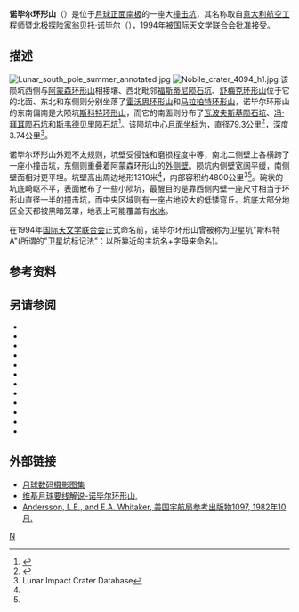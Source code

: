 {{lunar crater data
| image = Nobile_crater.jpg|240px|
| caption = [[红外线|红外线]][[辐射计|辐射计]]测量数据所构建的诺毕尔环形山，''[[美国宇航局|美国宇航局]]照片''。
| latitude = 85.28
| N_or_S = S
| longitude = 53.27
| E_or_W = E
| diameter = 79.3公里
| depth = 3.74公里
| colong = 323
| eponym = 翁贝托·诺毕尔
}}

'''诺毕尔环形山'''（{{lang-en|Nobile Crater}}）是位于[[月球正面|月球正面]][[月球南极|南极]]的一座大[[撞击坑|撞击坑]]，其名称取自[[意大利|意大利]][[航空|航空]][[工程师|工程师]]暨[[北极|北极]][[探险家|探险家]][[翁贝托·诺比莱|翁贝托·诺毕尔]]（{{lang|it|Umberto Nobile}}），1994年被[[国际天文学联合会|国际天文学联合会]]批准接受。

==描述==
[[File:Lunar_south_pole_summer_annotated.jpg|thumb]] 
[[Image:Nobile_crater_4094_h1.jpg|thumb]]
该陨坑西侧与[[阿蒙森环形山|阿蒙森环形山]]相接壤、西北毗邻[[福斯蒂尼陨石坑|福斯蒂尼陨石坑]]、[[舒梅克环形山|舒梅克环形山]]位于它的北面、东北和东侧则分别坐落了[[霍沃思环形山|霍沃思环形山]]和[[马拉柏特环形山|马拉柏特环形山]]，诺毕尔环形山的东南偏南是大陨坑[[斯科特环形山|斯科特环形山]]，而它的南面则分布了[[瓦波夫斯基陨石坑|瓦波夫斯基陨石坑]]、[[冯·拜耳陨石坑|冯·拜耳陨石坑]]和[[斯韦德贝里陨石坑|斯韦德贝里陨石坑]]<ref>{{Cite web |url=http://planetarynames.wr.usgs.gov/images/Lunar/lac_144_lo.pdf |title=Crater Nobile on LAC-144 map. |accessdate=2016-11-04 |archive-date=2013-02-20 |archive-url=https://web.archive.org/web/20130220225739/http://planetarynames.wr.usgs.gov/images/Lunar/lac_144_lo.pdf |dead-url=no }}</ref>。该陨坑中心[[月面坐标|月面坐标]]为{{Coord|85.28|S|53.27|E|globe:Moon|nogoogle=1|noosm=1}}，直径79.3公里<ref name="IAU">{{Cite web |url=http://planetarynames.wr.usgs.gov/Feature/4321 |title=Directory of the International Astronomical Union |accessdate=2016-11-04 |archive-date=2018-05-31 |archive-url=https://web.archive.org/web/20180531052624/https://planetarynames.wr.usgs.gov/Feature/4321 |dead-url=no }}</ref>，深度3.74公里<ref name=LICD>Lunar Impact Crater Database</ref>。

诺毕尔环形山外观不太规则，坑壁受侵蚀和磨损程度中等，南北二侧壁上各横跨了一座小撞击坑，东侧则重叠着阿蒙森环形山的[[wikt:rampart|外侧壁]]。陨坑内侧壁宽阔平缓，南侧壁面相对更平坦。坑壁高出周边地形1310米<ref name="LICD"/>，内部容积约4800公里<sup>3</sup><ref name="LICD"/>。碗状的坑底崎岖不平，表面散布了一些小陨坑，最醒目的是靠西侧内壁一座尺寸相当于环形山直径一半的撞击坑，而中央区域则有一座占地较大的低矮穹丘。坑底大部分地区全天都被黑暗笼罩，地表上可能覆盖有[[冰|水冰]]。

在1994年[[国际天文学联合会|国际天文学联合会]]正式命名前，诺毕尔环形山曾被称为卫星坑"斯科特 A"(所谓的"卫星坑标记法"：以所靠近的主坑名+字母来命名)。

==参考资料==
{{reflist}}

==另请参阅==
* {{cite book
  | last1 = Andersson
  | first1 = L. E.
  | last2 = Whitaker
  | first2 = E. A.
  | authorlink2 = Ewen Whitaker
  | date = 1982
  | title = [[NASA|NASA]] Catalogue of Lunar Nomenclature
  | publisher = NASA RP-1097
  | ref = harv
  }}
* {{cite web
  | last = Blue
  | first = Jennifer
  | date = July 25, 2007
  | title = Gazetteer of Planetary Nomenclature
  | publisher = [[United_States_Geological_Survey|USGS]]
  | url = http://planetarynames.wr.usgs.gov/
  | accessdate = 2007-08-05
  | ref = harv
  | archive-date = 2015-05-26
  | archive-url = https://web.archive.org/web/20150526164842/http://planetarynames.wr.usgs.gov/
  | dead-url = no
  }}
* {{cite book
  | last1 = Bussey
  | first1 = B.
  | authorlink1 = Ben Bussey
  | last2 = Spudis
  | first2 = P.
  | authorlink2 = Paul Spudis
  | date = 2004
  | title = The Clementine Atlas of the Moon
  | publisher = Cambridge University Press
  | location = New York
  | isbn = 978-0-521-81528-4
  | ref = harv
  }}
* {{cite book
  | last1 = Cocks
  | first1 = Elijah E.
  | last2 = Cocks
  | first2 = Josiah C.
  | date = 1995
  | title = Who's Who on the Moon: A Biographical Dictionary of Lunar Nomenclature
  | url = https://archive.org/details/isbn_9780936389271
  | publisher = Tudor Publishers
  | isbn = 978-0-936389-27-1
  | ref = harv
  }}
* {{cite web
  | last = McDowell
  | first = Jonathan
  | date = July 15, 2007
  | url = http://host.planet4589.org/astro/lunar/
  | title = Lunar Nomenclature
  | publisher = Jonathan's Space Report
  | accessdate = 2007-10-24
  | ref = harv
  | archive-date = 2015-01-12
  | archive-url = https://web.archive.org/web/20150112233439/http://host.planet4589.org/astro/lunar/
  | dead-url = no
  }}
* {{cite journal| last1 = Menzel| first1 = D. H.| last2 = Minnaert| first2 = M.| last3 = Levin| first3 = B.| last4 = Dollfus| first4 = A.| last5 = Bell| first5 = B.| title = Report on Lunar Nomenclature by the Working Group of Commission 17 of the IAU| doi = 10.1007/BF00171763| journal = Space Science Reviews| volume = 12| issue = 2| pages = 136–186| date = 1971| bibcode = 1971SSRv...12..136M| ref = harv}}
* {{cite book
  | first = Patrick
  | last = Moore
  | authorlink = Patrick Moore
  | date = 2001
  | title = On the Moon
  | url = https://archive.org/details/patrickmooreonmo00patr
  | publisher = Sterling Publishing Co.
  | isbn = 978-0-304-35469-6
  | ref = harv
  }}
* {{cite book
  | first = Fred W.
  | last = Price
  | date = 1988
  | title = The Moon Observer's Handbook
  | publisher = Cambridge University Press
  | isbn = 978-0-521-33500-3
  | ref = harv
  }}
* {{cite book
  | last = Rükl
  | first = Antonín
  | authorlink = Antonín Rükl
  | date = 1990
  | title = Atlas of the Moon
  | publisher = Kalmbach Books
  | isbn = 978-0-913135-17-4
  | ref = harv
  }}
* {{cite book
  | last = Webb
  | first = Rev. T. W.
  | authorlink = Thomas William Webb
  | date = 1962
  | title = Celestial Objects for Common Telescopes
  | url = https://archive.org/details/celestialobjects00webb
  | edition = 6th revised
  | publisher = Dover
  | isbn = 978-0-486-20917-3
  | ref = harv
  }}
* {{cite book
  | first = Ewen A.
  | last = Whitaker
  | authorlink = Ewen Whitaker
  | date = 1999
  | title = Mapping and Naming the Moon
  | publisher = Cambridge University Press
  | isbn = 978-0-521-62248-6
  | ref = harv
  }}
* {{cite book
  | first = Peter T.
  | last = Wlasuk
  | date = 2000
  | title = Observing the Moon
  | publisher = Springer
  | isbn = 978-1-85233-193-1
  | ref = harv
 }}

==外部链接==
*[http://www.lpi.usra.edu/resources/lunar_orbiter/bin/srch_nam.shtml?Nobile%7C0 月球数码摄影图集]{{Wayback|url=http://www.lpi.usra.edu/resources/lunar_orbiter/bin/srch_nam.shtml?Nobile%7C0 |date=20170425113831 }}
*[http://the-moon.wikispaces.com/Nobile  维基月球要线解说-诺毕尔环形山.]{{Wayback|url=http://the-moon.wikispaces.com/Nobile |date=20180301063509 }}
*[http://planet4589.org/astro/lunar/RP-1097.pdf Andersson, L.E., and E.A. Whitaker, 美国宇航局参考出版物1097, 1982年10月.]{{Wayback|url=http://planet4589.org/astro/lunar/RP-1097.pdf |date=20141006125838 }}

[[Category:月球环形山|N]]
{{月球環形山 (L-N)}}